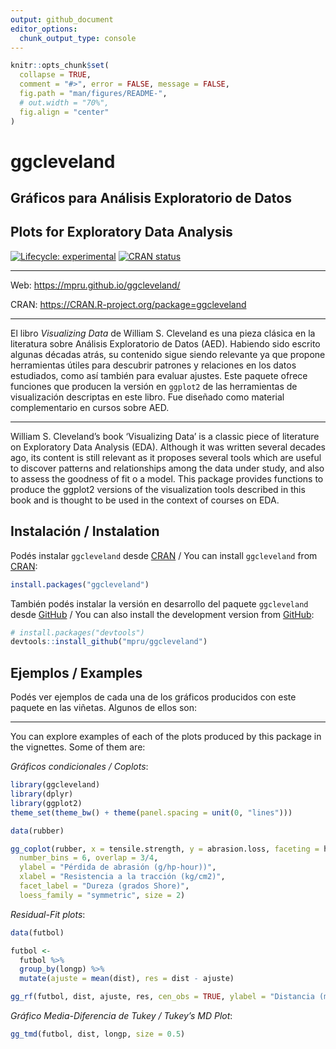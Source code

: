 ```yaml
---
output: github_document
editor_options: 
  chunk_output_type: console
---
```


<!-- README.md is generated from README.Rmd. Please edit that file -->

```r
knitr::opts_chunk$set(
  collapse = TRUE,
  comment = "#>", error = FALSE, message = FALSE,
  fig.path = "man/figures/README-",
  # out.width = "70%",
  fig.align = "center"
)
```

# ggcleveland

## Gráficos para Análisis Exploratorio de Datos

## Plots for Exploratory Data Analysis

<!-- badges: start -->
[![Lifecycle: experimental](https://img.shields.io/badge/lifecycle-experimental-orange.svg)](https://lifecycle.r-lib.org/articles/stages.html)
[![CRAN status](https://www.r-pkg.org/badges/version/ggcleveland)](https://CRAN.R-project.org/package=ggcleveland)
<!-- badges: end -->

---

Web: [https://mpru.github.io/ggcleveland/](https://mpru.github.io/ggcleveland/)

CRAN: <https://CRAN.R-project.org/package=ggcleveland>

---

El libro *Visualizing Data* de William S. Cleveland es una pieza clásica en la literatura sobre Análisis Exploratorio de Datos (AED). Habiendo sido escrito algunas décadas atrás, su contenido sigue siendo relevante ya que propone herramientas útiles para descubrir patrones y relaciones en los datos estudiados, como así también para evaluar ajustes. Este paquete ofrece funciones que producen la versión en `ggplot2` de las herramientas de visualización descriptas en este libro. Fue diseñado como material complementario en cursos sobre AED.

---

William S. Cleveland's book 'Visualizing Data' is a classic piece 
of literature on Exploratory Data Analysis (EDA). Although it was written 
several decades ago, its content is still relevant as it proposes several 
tools which are useful to discover patterns and relationships among the data 
under study, and also to assess the goodness of fit o a model.  This package 
provides functions to produce the ggplot2 versions of the visualization tools 
described in this book and is thought to be used in the context of courses on 
EDA.

## Instalación / Instalation

Podés instalar `ggcleveland` desde [CRAN](https://CRAN.R-project.org/package=ggcleveland) / You can install `ggcleveland` from [CRAN](https://CRAN.R-project.org/package=ggcleveland):

``` r
install.packages("ggcleveland")
```

También podés instalar la versión en desarrollo del paquete `ggcleveland` desde [GitHub](https://github.com/mpru/ggcleveland) / You can also install the development version from [GitHub](https://github.com/mpru/ggcleveland):

``` r
# install.packages("devtools")
devtools::install_github("mpru/ggcleveland")
```
## Ejemplos / Examples

Podés ver ejemplos de cada una de los gráficos producidos con este paquete en las viñetas. Algunos de ellos son:

---

You can explore examples of each of the plots produced by this package in the vignettes. Some of them are:

*Gráficos condicionales / Coplots*:

```r
library(ggcleveland)
library(dplyr)
library(ggplot2)
theme_set(theme_bw() + theme(panel.spacing = unit(0, "lines")))

data(rubber)

gg_coplot(rubber, x = tensile.strength, y = abrasion.loss, faceting = hardness,
  number_bins = 6, overlap = 3/4,
  ylabel = "Pérdida de abrasión (g/hp-hour))",
  xlabel = "Resistencia a la tracción (kg/cm2)",
  facet_label = "Dureza (grados Shore)", 
  loess_family = "symmetric", size = 2)
```

*Residual-Fit plots*:

```r
data(futbol)

futbol <- 
  futbol %>% 
  group_by(longp) %>% 
  mutate(ajuste = mean(dist), res = dist - ajuste)

gg_rf(futbol, dist, ajuste, res, cen_obs = TRUE, ylabel = "Distancia (m)")
```

*Gráfico Media-Diferencia de Tukey / Tukey's MD Plot*:

```r
gg_tmd(futbol, dist, longp, size = 0.5)
```
